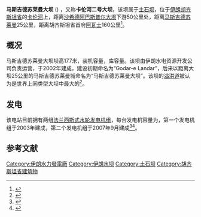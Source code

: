 {{Infobox dam
| name                 = 马斯吉德苏莱曼大坝<br> {{lang|fa|سد مسجدسلیمان}}
| image                = Masdsched-Soleyman-Dam.JPG
| image_caption        =
| name_official        =
| dam_crosses          = [[卡伦河_(伊朗)|卡伦河]]
| location             = {{IRN}}[[胡齐斯坦省|胡齐斯坦省]][[马斯吉德苏莱曼|马斯吉德苏莱曼]]
| dam_type             = 土石坝
| dam_length           = {{Convert|497|m|ft|abbr=on}}
| dam_height           = {{Convert|164|m|ft|abbr=on}}
| dam_height_foundation= {{Convert|177|m|ft|abbr=on}}
| plant_hydraulic_head ={{Convert|140|m|ft|abbr=on}}
| dam_width_base       ={{Convert|780|m|ft|abbr=on}}
| dam_width_crest      ={{Convert|15|m|ft|abbr=on}}
| dam_volume           ={{Convert|13500000|m3|cuyd|abbr=on}}
| spillway_type        =Gated
| spillway_capacity    = {{Convert|21700|m3/s|ft3/s|abbr=on}}
| construction_began   =1991
| opening              =2002
| cost                 =
| owner                =
| operator             = [[伊朗水电资源开发公司|伊朗水电资源开发公司]](IWPRDC)
| res_name             =
| res_capacity_total   = {{Convert|261000000|m3|acre feet|abbr=on}}
| res_catchment        = {{Convert|27548|km2|sqmi|abbr=on}}
| res_surface          = {{Convert|7.49|km2|sqmi|abbr=on}}
| res_max_length       = {{Convert|27|km|mi|abbr=on}}
| res_elevation        = {{Convert|372|m|ft|abbr=on}}
| res_max_depth        =
| plant_operator       =
| plant_turbines       = 8 x 250 MW [[法蘭西斯式水輪機|法蘭西斯式水輪機]]
| plant_capacity       = 2,000 [[兆瓦|MW]]
| plant_annual_gen     = 3,700 [[吉瓦|GWh]]<ref>{{cite web|title=Masjed Soleiman Project|url=http://en.iwpco.ir/MasjedSoleiman/TechInfo.aspx|publisher=Iran Water & Power Resources Development Co.|accessdate=21 February 2013|archive-date=2013-07-13|archive-url=https://web.archive.org/web/20130713050445/http://en.iwpco.ir/MasjedSoleiman/TechInfo.aspx|dead-url=no}}</ref>
| plant_commission     = 2002年12月 - 2007年9月
| plant_decommission   =
| location_map         = Iran
| location_map_caption =
| lat_d   = 32
| lat_m   = 01
| lat_s   = 40
| lat_NS  = N
| long_d  = 49
| long_m  = 24
| long_s  = 01
| long_EW = E
| coordinates_type     = type:landmark
| coordinates_display  = inline,title
| website              =
| extra                =
}}
'''马斯吉德苏莱曼大坝''' ({{lang-fa|سد مسجدسلیمان}}) ，又称'''卡伦河二号大坝'''，该坝属于[[土石坝|土石坝]]，位于[[伊朗|伊朗]][[胡齐斯坦省|胡齐斯坦省]]的[[卡伦河_(伊朗)|卡伦河]]上，距离[[沙希德阿巴斯普尔大坝|沙希德阿巴斯普尔大坝]]下游50公里处，距离[[馬斯吉德蘇萊曼|马斯吉德苏莱曼]]25公里，距离胡齐斯坦省首府[[阿瓦士|阿瓦士]]160公里<ref>{{cite journal|author1=S.瓦莱赫|title=Godar Landar 工程的快速施工|journal=水利水电报|issue=2002(1)}}</ref>。

== 概况 ==
马斯吉德苏莱曼大坝坝高177米，装机容量{{convert|2000|MW}}，库容量{{convert|261000000|m3|acre.ft}}。该坝由伊朗水电资源开发公司负责运营，于2002年建成，建设初期命名为“Godar-e Landar”，后来以距离大坝25公里的马斯吉德苏莱曼城命名为“马斯吉德苏莱曼大坝”。该坝的[[溢洪道|溢洪道]]被认为是世界上同类型大坝中最大的<ref>{{cite web|url=http://narvanarra.com/environment/pdf/E&E_Data_Sheets_pg2.pdf|title=Masjed-e-Soleyman Dam and HEPP Hydromechanical Equipment Design|publisher=Narvan Arra|work=Energy & Environment|date=|accessdate=2010-03-14}}{{dead link|date=十一月 2017 |bot=InternetArchiveBot }}</ref>。

== 发电 ==
该电站目前拥有两组{{convert|1000|MW}}[[法蘭西斯式水輪機|法兰西斯式水轮发电机组]]，每台发电机容量为{{Convert|250|MW}}，第一个发电机组于2003年建成，第二个发电机组于2007年9月建成<ref>{{cite web|url=http://www.perlite-co.com/masjedsoleyman.htm|title=Masjed Soleyman Dam|accessdate=2010-03-14|date=|publisher=Perlite Construction Company|deadurl=yes|archiveurl=https://web.archive.org/web/20100406024244/http://www.perlite-co.com/masjedsoleyman.htm|archivedate=2010-04-06}}</ref><ref>{{cite web|url=http://www.industcards.com/hydro-iran.htm|title=Hydroelectric Power Plants in Iran|accessdate=21 February 2013|publisher=IndustCards|deadurl=yes|archiveurl=https://archive.is/20120908213617/http://www.industcards.com/hydro-iran.htm|archivedate=2012年9月8日|df=}}</ref>。

{{clear}}

==参考文献==
{{Commons category|Karun-2 Dam}}
{{reflist}}

{{卡伦河水坝}}
[[Category:伊朗水力發電廠|Category:伊朗水力發電廠]]
[[Category:伊朗水坝|Category:伊朗水坝]]
[[Category:土石坝|Category:土石坝]]
[[Category:胡齐斯坦省建筑物|Category:胡齐斯坦省建筑物]]